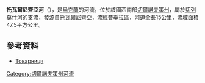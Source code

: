 '''托瓦爾尼齊亞河'''（{{lang-uk|Товарниця}}），是[[烏克蘭|烏克蘭]]的河流，位於該國西南部[[切爾諾夫策州|切爾諾夫策州]]，屬於[[切列莫什河|切列莫什河]]的支流，發源自[[托瓦爾尼齊亞|托瓦爾尼齊亞]]，流經[[普季拉區|普季拉區]]，河道全長15公里，流域面積47.5平方公里。

==參考資料==
* [https://web.archive.org/web/20131005022808/http://do.gendocs.ru/docs/index-29520.html?page=29 Товарниця]

{{DEFAULTSORT:Товарниця (річка)}}
[[Category:切爾諾夫策州河流|Category:切爾諾夫策州河流]]


{{Ukraine-river-stub}}